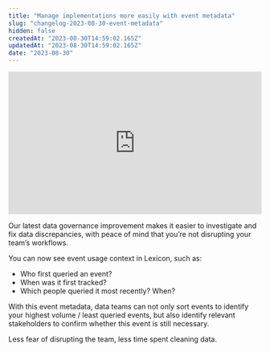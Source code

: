 ```yaml
---
title: "Manage implementations more easily with event metadata"
slug: "changelog-2023-08-30-event-metadata"
hidden: false
createdAt: "2023-08-30T14:59:02.165Z"
updatedAt: "2023-08-30T14:59:02.165Z"
date: "2023-08-30"
---
```

<div style="position: relative; padding-bottom: 56.25%; height: 0;"><iframe src="https://www.loom.com/embed/d68d2f2f213144d8817d414eddd88f46?sid=04b74494-7aea-4eb7-aeb3-943e41ac7ec3" frameborder="0" webkitallowfullscreen mozallowfullscreen allowfullscreen style="position: absolute; top: 0; left: 0; width: 100%; height: 100%;"></iframe></div>

Our latest data governance improvement makes it easier to investigate and fix data discrepancies, with peace of mind that you’re not disrupting your team’s workflows.

You can now see event usage context in Lexicon, such as:

- Who first queried an event?
- When was it first tracked?
- Which people queried it most recently? When?

With this event metadata, data teams can not only sort events to identify your highest volume / least queried events, but also identify relevant stakeholders to confirm whether this event is still necessary. 

Less fear of disrupting the team, less time spent cleaning data.
